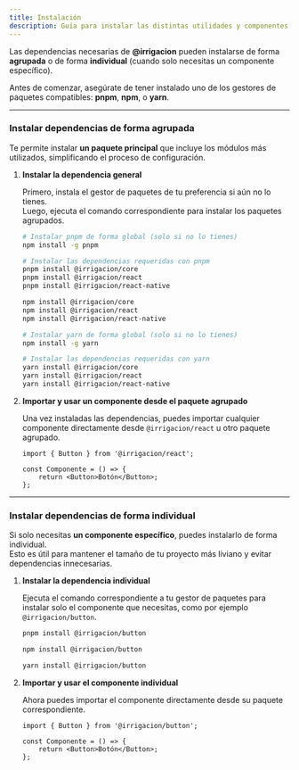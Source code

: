 ```yaml
---
title: Instalación
description: Guía para instalar las distintas utilidades y componentes de los packages de @irrigacion
---
```



Las dependencias necesarias de **@irrigacion** pueden instalarse de forma **agrupada** o de forma **individual** (cuando solo necesitas un componente específico).

Antes de comenzar, asegúrate de tener instalado uno de los gestores de paquetes compatibles: **pnpm**, **npm**, o **yarn**.

---

### Instalar dependencias de forma agrupada

Te permite instalar **un paquete principal** que incluye los módulos más utilizados, simplificando el proceso de configuración.

<Steps>

1. **Instalar la dependencia general**

    Primero, instala el gestor de paquetes de tu preferencia si aún no lo tienes.  
    Luego, ejecuta el comando correspondiente para instalar los paquetes agrupados.

    <Tabs syncKey="pkg">

    <TabItem label="pnpm">

    ```sh
    # Instalar pnpm de forma global (solo si no lo tienes)
    npm install -g pnpm

    # Instalar las dependencias requeridas con pnpm
    pnpm install @irrigacion/core
    pnpm install @irrigacion/react
    pnpm install @irrigacion/react-native
    ```

    </TabItem>

    <TabItem label="npm">

    ```sh
    npm install @irrigacion/core
    npm install @irrigacion/react
    npm install @irrigacion/react-native
    ```

    </TabItem>

    <TabItem label="yarn">

    ```sh
    # Instalar yarn de forma global (solo si no lo tienes)
    npm install -g yarn

    # Instalar las dependencias requeridas con yarn
    yarn install @irrigacion/core
    yarn install @irrigacion/react
    yarn install @irrigacion/react-native
    ```

    </TabItem>

    </Tabs>

2. **Importar y usar un componente desde el paquete agrupado**

    Una vez instaladas las dependencias, puedes importar cualquier componente directamente desde `@irrigacion/react` u otro paquete agrupado.

    ```tsx
    import { Button } from '@irrigacion/react';

    const Componente = () => {
    	return <Button>Botón</Button>;
    };
    ```

</Steps>

---

### Instalar dependencias de forma individual

Si solo necesitas **un componente específico**, puedes instalarlo de forma individual.  
Esto es útil para mantener el tamaño de tu proyecto más liviano y evitar dependencias innecesarias.

<Steps>

1. **Instalar la dependencia individual**

    Ejecuta el comando correspondiente a tu gestor de paquetes para instalar solo el componente que necesitas, como por ejemplo `@irrigacion/button`.

    <Tabs syncKey="pkg">

    <TabItem label="pnpm">

    ```sh
    pnpm install @irrigacion/button
    ```

    </TabItem>

    <TabItem label="npm">

    ```sh
    npm install @irrigacion/button
    ```

    </TabItem>

    <TabItem label="yarn">

    ```sh
    yarn install @irrigacion/button
    ```

    </TabItem>

    </Tabs>

2. **Importar y usar el componente individual**

    Ahora puedes importar el componente directamente desde su paquete correspondiente.

    ```tsx
    import { Button } from '@irrigacion/button';

    const Componente = () => {
    	return <Button>Botón</Button>;
    };
    ```

</Steps>
